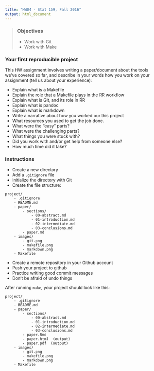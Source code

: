 ```yaml
---
title: "HW04 - Stat 159, Fall 2016"
output: html_document
---
```


> ### Objectives
> - Work with Git
> - Work with Make


### Your first reproducible project

This HW assignment involves writing a paper/document about the tools
we've covered so far, and describe in your words how you work on your 
assignment (tell us about your experience):

- Explain what is a Makefile
- Explain the role that a Makefile plays in the RR workflow
- Explain what is Git, and its role in RR
- Explain what is pandoc
- Explain what is markdown
- Write a narrative about how you worked our this project
- What resources you used to get the job done.
- What were the "easy" parts?
- What were the challenging parts?
- What things you were stuck with?
- Did you work with and/or get help from someone else?
- How much time did it take?


### Instructions

- Create a new directory
- Add a `.gitignore` file
- Initialize the directory with Git
- Create the file structure:

```
project/
	- .gitignore
	- README.md
	- paper/
		- sections/
			- 00-abstract.md
			- 01-introduction.md
			- 02-intermediate.md
			- 03-conclusions.md
		- paper.md
	- images/
		- git.png
		- makefile.png
		- markdown.png
	- Makefile
```

- Create a remote repository in your Github account
- Push your project to github
- Practice writing good commit messages
- Don't be afraid of undo things


After running `make`, your project should look like this:

```
project/
	- .gitignore
	- README.md
	- paper/
		- sections/
			- 00-abstract.md
			- 01-introduction.md
			- 02-intermediate.md
			- 03-conclusions.md
		- paper.Rmd
		- paper.html  (output)
		- paper.pdf  (output)
	- images/
		- git.png
		- makefile.png
		- markdown.png
	- Makefile
```

